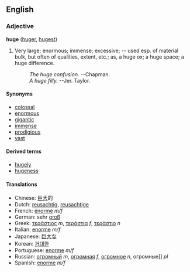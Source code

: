 ==English==
=== Adjective ===
'''huge''' ([[huger]], [[hugest]])

#Very large; enormous; immense; excessive; -- used esp. of material bulk, but often of qualities, extent, etc.; as, a huge ox; a huge space; a huge difference.
#:''The huge confusion.'' --Chapman.
#:''A huge filly.'' --Jer. Taylor.

====Synonyms====
*[[colossal]]
*[[enormous]]
*[[gigantic]]
*[[immense]]
*[[prodigious]]
*[[vast]]

====Derived terms====
*[[hugely]]
*[[hugeness]]

====Translations====
*Chinese: [[巨大]]的
*Dutch: [[reusachtig]], [[reusachtige]]
*French: [[énorme]] ''m/f''
*German: sehr [[groß]]<!-- not idiomatic so not wikified whole -->
*Greek: [[τεράστιος]] ''m'', [[τεράστια]] ''f'', [[τεράστιο]] ''n''
*Italian: [[enorme]] ''m/f''
*Japanese: [[巨大]]な
*Korean: [[거대한]]
*Portuguese: [[enorme]] ''m/f''
*Russian: [[огромный]] ''m'', [[огромная]] ''f'', [[огромное]] ''n'', огромные]] ''pl''
*Spanish: [[enorme]] ''m/f''